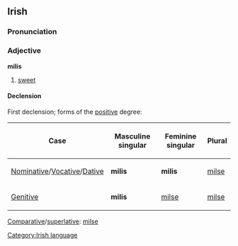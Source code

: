 ==Irish==
===Pronunciation===
{{IPA|[ˈm&#690;il&#690;əʃ]}}

===Adjective===
'''milis''' 
#[[sweet]]
====Declension====
First declension; forms of the [[positive]] degree:
{|{{prettytable100}}
!Case
!Masculine singular
!Feminine singular
!Plural
|-
| [[Nominative]]/[[Vocative]]/[[Dative]]
| '''milis'''
| '''milis'''
| [[milse]]
|-
| [[Genitive]]
| '''milis'''
| [[milse]]
| [[milse]]
|}
[[Comparative]]/[[superlative]]: [[milse]]
[[Category:Irish language]]